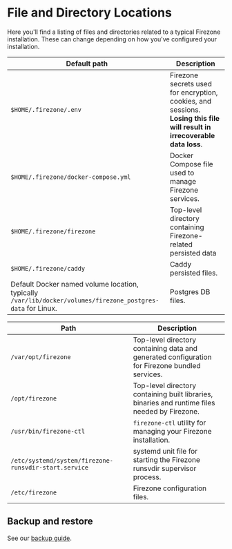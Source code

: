 # File and Directory Locations

Here you'll find a listing of files and directories related to a typical
Firezone installation. These can change depending on how you've configured your
installation.

<Tabs>
<TabItem label="Docker" value="docker" default>

| Default path                                                                                                | Description                                                                                                               |
| ----------------------------------------------------------------------------------------------------------- | ------------------------------------------------------------------------------------------------------------------------- |
| `$HOME/.firezone/.env`                                                                                      | Firezone secrets used for encryption, cookies, and sessions. **Losing this file will result in irrecoverable data loss**. |
| `$HOME/.firezone/docker-compose.yml`                                                                        | Docker Compose file used to manage Firezone services.                                                                     |
| `$HOME/.firezone/firezone`                                                                                  | Top-level directory containing Firezone-related persisted data                                                            |
| `$HOME/.firezone/caddy`                                                                                     | Caddy persisted files.                                                                                                    |
| Default Docker named volume location, typically `/var/lib/docker/volumes/firezone_postgres-data` for Linux. | Postgres DB files.                                                                                                        |

</TabItem>
<TabItem label="Omnibus" value="omnibus">

| Path                                                  | Description                                                                                    |
| ----------------------------------------------------- | ---------------------------------------------------------------------------------------------- |
| `/var/opt/firezone`                                   | Top-level directory containing data and generated configuration for Firezone bundled services. |
| `/opt/firezone`                                       | Top-level directory containing built libraries, binaries and runtime files needed by Firezone. |
| `/usr/bin/firezone-ctl`                               | `firezone-ctl` utility for managing your Firezone installation.                                |
| `/etc/systemd/system/firezone-runsvdir-start.service` | systemd unit file for starting the Firezone runsvdir supervisor process.                       |
| `/etc/firezone`                                       | Firezone configuration files.                                                                  |

</TabItem>
</Tabs>

## Backup and restore

See our [backup guide](/docs/administer/backup).
